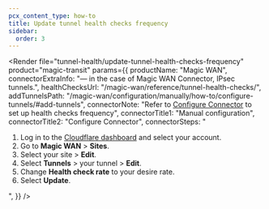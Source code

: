 ```yaml
---
pcx_content_type: how-to
title: Update tunnel health checks frequency
sidebar:
  order: 3
---
```



<Render
	file="tunnel-health/update-tunnel-health-checks-frequency"
	product="magic-transit"
	params={{
		productName: "Magic WAN",
		connectorExtraInfo: "— in the case of Magic WAN Connector, IPsec tunnels.",
		healthChecksUrl: "/magic-wan/reference/tunnel-health-checks/",
		addTunnelsPath:
			"/magic-wan/configuration/manually/how-to/configure-tunnels/#add-tunnels",
		connectorNote: "Refer to [Configure Connector](#configure-connector) to set up health checks frequency",
		connectorTitle1: "Manual configuration",
		connectorTitle2: "Configure Connector",
		connectorSteps: "<ol><li>Log in to the <a href='https://dash.cloudflare.com/'>Cloudflare dashboard</a> and select your account.</li><li>Go to **Magic WAN** > **Sites**.</li><li>Select your site > **Edit**.</li><li>Select **Tunnels** > your tunnel > **Edit**.</li><li>Change **Health check rate** to your desire rate.</li><li>Select **Update**.</li></ol>",
	}}
/>
